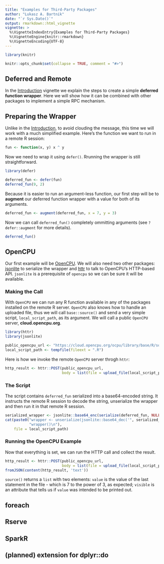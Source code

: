 ```yaml
---
title: "Examples for Third-Party Packages"
author: "Lukasz A. Bartnik"
date: "`r Sys.Date()`"
output: rmarkdown::html_vignette
vignette: >
  %\VignetteIndexEntry{Examples for Third-Party Packages}
  %\VignetteEngine{knitr::rmarkdown}
  %\VignetteEncoding{UTF-8}
---
```


```r
library(knitr)

knitr::opts_chunk$set(collapse = TRUE, comment = "#>")
```

## Deferred and Remote

In the [Introduction](intro.html) vignette we explain the steps to create
a simple __deferred function wrapper__. Here we will show how it can be
combined with other packages to implement a simple RPC mechanism.


## Preparing the Wrapper

Unlike in the [Introduction](intro.html), to avoid clouding the message,
this time we will work with a much simplified example. Here's the function
we want to run in a remote R session:

```r
fun <- function(x, y) x ^ y
```

Now we need to wrap it using `defer()`. Rrunning the wrapper is still
straightforward.

```r
library(defer)

deferred_fun <- defer(fun)
deferred_fun(9, 2)
```

Because it is easier to run an argument-less function, our first step
will be to __augment__ our deferred function wrapper with a value for
both of its arguments.

```r
deferred_fun <- augment(deferred_fun, x = 7, y = 3)
```

Now we can call `deferred_fun()` completely ommitting arguments (see
`?defer::augment` for more details).

```r
deferred_fun()
```



## OpenCPU

Our first example will be [OpenCPU](www.opencpu.org). We will also need
two other packages: [jsonlite](https://cran.r-project.org/package=jsonlite)
to serialize the wrapper and [httr](https://cran.r-project.org/package=httr)
to talk to OpenCPU's HTTP-based API. `jsonlite` is a prerequisite of
`opencpu` so we can be sure it will be available.


### Making the Call

With `OpenCPU` we can run any R function available in any of the packages
installed on the remote R server. `OpenCPU` also knows how to handle an
uploaded file, thus we will call `base::source()` and send a very simple
script, `local_script_path`, as its argument. We will call a public
`OpenCPU` server, __cloud.opencpu.org__.

```r
library(httr)
library(jsonlite)

public_opencpu_url <- "https://cloud.opencpu.org/ocpu/library/base/R/source/json"
local_script_path <- tempfile(fileext = ".R")
```


Here is how we invoke the remote `OpenCPU` server throgh `httr`:

```r
http_result <- httr::POST(public_opencpu_url,
                          body = list(file = upload_file(local_script_path)))
```


### The Script

The script contains `deferred_fun` serialized into a base64-encoded string.
It instructs the remote R session to decode the string, unserialize the
wrapper and then run it in that remote R session.

```r
serialized_wrapper <- jsonlite::base64_enc(serialize(deferred_fun, NULL))
cat(paste0("wrapper <- unserialize(jsonlite::base64_dec('", serialized_wrapper, "'))\n",
           "wrapper()\n"),
    file = local_script_path)
```

### Running the OpenCPU Example

Now that everything is set, we can run the HTTP call and collect
the result.

```r
http_result <- httr::POST(public_opencpu_url,
                          body = list(file = upload_file(local_script_path)))
fromJSON(content(http_result, 'text'))
```

`source()` returns a `list` with two elements: `value` is the value of
the last statement in the file - which is 7 to the power of 3, as
expected; `visible` is an attribute that tells us if `value` was intended
to be printed out.



## foreach

## Rserve

## SparkR

## (planned) extension for dplyr::do
